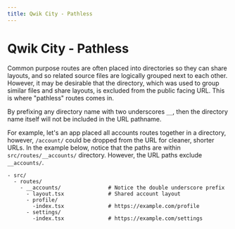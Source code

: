 ```yaml
---
title: Qwik City - Pathless
---
```


# Qwik City - Pathless

Common purpose routes are often placed into directories so they can share layouts, and so related source files are logically grouped next to each other. However, it may be desirable that the directory, which was used to group similar files and share layouts, is excluded from the public facing URL. This is where "pathless" routes comes in.

By prefixing any directory name with two underscores `__`, then the directory name itself will not be included in the URL pathname.

For example, let's an app placed all accounts routes together in a directory, however, `/account/` could be dropped from the URL for cleaner, shorter URLs. In the example below, notice that the paths are within `src/routes/__accounts/` directory. However, the URL paths exclude `__accounts/`.

```
- src/
  - routes/
    - __accounts/               # Notice the double underscore prefix
      - layout.tsx              # Shared account layout
      - profile/
        -index.tsx              # https://example.com/profile
      - settings/
        -index.tsx              # https://example.com/settings
```
